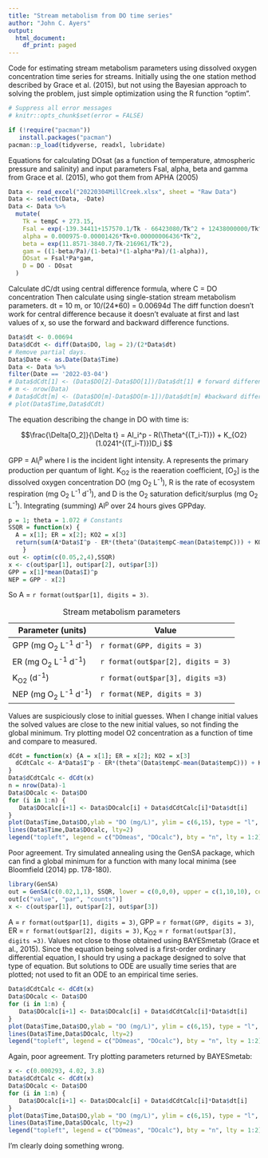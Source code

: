 ```yaml
---
title: "Stream metabolism from DO time series"
author: "John C. Ayers"
output:
  html_document:
    df_print: paged
---
```


Code for estimating stream metabolism parameters using dissolved oxygen concentration time series for streams. Initially using the one station method described by Grace et al. (2015), but not using the Bayesian approach to solving the problem, just simple optimization using the R function "optim". 

```r
# Suppress all error messages
# knitr::opts_chunk$set(error = FALSE)
```

```r
if (!require("pacman"))
   install.packages("pacman")
pacman::p_load(tidyverse, readxl, lubridate)

```

Equations for calculating DOsat (as a function of temperature, atmospheric pressure and salinity) and input parameters Fsal, alpha, beta and gamma from Grace et al. (2015), who got them from APHA (2005)

```r
Data <- read_excel("20220304MillCreek.xlsx", sheet = "Raw Data")
Data <- select(Data, -Date)
Data <- Data %>%
  mutate(
    Tk = tempC + 273.15,
    Fsal = exp(-139.34411+157570.1/Tk - 66423080/Tk^2 + 12438000000/Tk^3 - 862194900000/Tk^4 - 1*sal*(0.017674 - 10.754/Tk + 2140.7/Tk^2)),
    alpha = 0.000975-0.00001426*Tk+0.00000006436*Tk^2,
    beta = exp(11.8571-3840.7/Tk-216961/Tk^2),
    gam = ((1-beta/Pa)/(1-beta)*(1-alpha*Pa)/(1-alpha)),
    DOsat = Fsal*Pa*gam,
    D = DO - DOsat
  )
```

Calculate dC/dt using central difference formula, where C = DO concentration Then calculate using single-station stream metabolism parameters. dt = 10 m, or 10/(24\*60) = 0.00694d
The diff function doesn't work for central difference because it doesn't evaluate at first and last values of x, so use the forward and backward difference functions.

```r
Data$dt <- 0.00694
Data$dCdt <- diff(Data$DO, lag = 2)/(2*Data$dt)
# Remove partial days. 
Data$Date <- as.Date(Data$Time)
Data <- Data %>%
filter(Date == '2022-03-04')
# Data$dCdt[1] <- (Data$DO[2]-Data$DO[1])/Data$dt[1] # forward difference
# m <- nrow(Data)
# Data$dCdt[m] <- (Data$DO[m]-Data$DO[m-1])/Data$dt[m] #backward difference
# plot(Data$Time,Data$dCdt)

```

The equation describing the change in DO with time is:

$$\frac{\Delta[O_2]}{\Delta t} = AI_i^p - R(\Theta^{(T_i-T)}) + K_{O2}(1.0241^{(T_i-T)})D_i $$

GPP = AI~i~^p^ where I is the incident light intensity. A represents the primary production per quantum of light. K~O2~ is the reaeration coefficient, [O~2~] is the dissolved oxygen concentration DO (mg O~2~ L^-1^), R is the rate of ecosystem respiration (mg O~2~ L^-1^ d^-1^), and D is the O~2~ saturation deficit/surplus (mg O~2~ L^-1^). Integrating (summing) AI^p^ over 24 hours gives GPPday.

```r

p = 1; theta = 1.072 # Constants
SSQR = function(x) {
  A = x[1]; ER = x[2]; KO2 = x[3]
  return(sum(A*Data$I^p - ER*(theta^(Data$tempC-mean(Data$tempC))) + KO2*(1.0241^(Data$tempC-mean(Data$tempC))*Data$D)-Data$dCdt)^2)
    }
out <- optim(c(0.05,2,4),SSQR)
x <- c(out$par[1], out$par[2], out$par[3])
GPP = x[1]*mean(Data$I)^p
NEP = GPP - x[2]

```

So A = `r format(out$par[1], digits = 3)`.

| Parameter (units)         | Value    |
|---------------------------|----------|
| GPP (mg O~2~ L^-1^ d^-1^) | `r format(GPP, digits = 3)`  |
| ER (mg O~2~ L^-1^ d^-1^)  | `r format(out$par[2], digits = 3)` |
| K~O2~ (d^-1^)             | `r format(out$par[3], digits =3)`  |
| NEP (mg O~2~ L^-1^ d^-1^) | `r format(NEP, digits = 3)`  |
: Stream metabolism parameters

Values are suspiciously close to initial guesses. When I change initial values the solved values are close to the new initial values, so not finding the global minimum. Try plotting model O2 concentration as a function of time and compare to measured.

```r
dCdt = function(x) {A = x[1]; ER = x[2]; KO2 = x[3]
  dCdtCalc <- A*Data$I^p - ER*(theta^(Data$tempC-mean(Data$tempC))) + KO2*1.0241^(Data$tempC-mean(Data$tempC))*Data$D
}
Data$dCdtCalc <- dCdt(x)
n = nrow(Data)-1
Data$DOcalc <- Data$DO
for (i in 1:n) {
   Data$DOcalc[i+1] <- Data$DOcalc[i] + Data$dCdtCalc[i]*Data$dt[i]
}
plot(Data$Time,Data$DO,ylab = "DO (mg/L)", ylim = c(6,15), type = "l", lty=1)
lines(Data$Time,Data$DOcalc, lty=2)
legend("topleft", legend = c("DOmeas", "DOcalc"), bty = "n", lty = 1:2)

```

Poor agreement. Try simulated annealing using the GenSA package, which can find a global minimum for a function with many local minima (see Bloomfield (2014) pp. 178-180).

```r
library(GenSA)
out = GenSA(c(0.02,1,1), SSQR, lower = c(0,0,0), upper = c(1,10,10), control = list(max.time=1))
out[c("value", "par", "counts")]
x <- c(out$par[1], out$par[2], out$par[3])

```

A = `r format(out$par[1], digits = 3)`, GPP = `r format(GPP, digits = 3)`, ER = `r format(out$par[2], digits = 3)`, K~O2~ = `r format(out$par[3], digits =3)`. Values not close to those obtained using BAYESmetab (Grace et al., 2015). Since the equation being solved is a first-order ordinary differential equation, I should try using a package designed to solve that type of equation. But solutions to ODE are usually time series that are plotted; not used to fit an ODE to an empirical time series. 

```r
Data$dCdtCalc <- dCdt(x)
Data$DOcalc <- Data$DO
for (i in 1:n) {
   Data$DOcalc[i+1] <- Data$DOcalc[i] + Data$dCdtCalc[i]*Data$dt[i]
}
plot(Data$Time,Data$DO,ylab = "DO (mg/L)", ylim = c(6,15), type = "l", lty=1)
lines(Data$Time,Data$DOcalc, lty=2)
legend("topleft", legend = c("DOmeas", "DOcalc"), bty = "n", lty = 1:2)

```

Again, poor agreement. Try plotting parameters returned by BAYESmetab:

```r
x <- c(0.000293, 4.02, 3.8)
Data$dCdtCalc <- dCdt(x)
Data$DOcalc <- Data$DO
for (i in 1:n) {
   Data$DOcalc[i+1] <- Data$DOcalc[i] + Data$dCdtCalc[i]*Data$dt[i]
}
plot(Data$Time,Data$DO,ylab = "DO (mg/L)", ylim = c(6,15), type = "l", lty=1)
lines(Data$Time,Data$DOcalc, lty=2)
legend("topleft", legend = c("DOmeas", "DOcalc"), bty = "n", lty = 1:2)

```

I'm clearly doing something wrong.